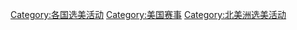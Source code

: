 [[Category:各国选美活动|Category:各国选美活动]]
[[Category:美国赛事|Category:美国赛事]]
[[Category:北美洲选美活动|Category:北美洲选美活动]]